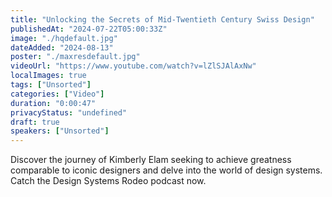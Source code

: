 ```yaml
---
title: "Unlocking the Secrets of Mid-Twentieth Century Swiss Design"
publishedAt: "2024-07-22T05:00:33Z"
image: "./hqdefault.jpg"
dateAdded: "2024-08-13"
poster: "./maxresdefault.jpg"
videoUrl: "https://www.youtube.com/watch?v=lZlSJAlAxNw"
localImages: true
tags: ["Unsorted"]
categories: ["Video"]
duration: "0:00:47"
privacyStatus: "undefined"
draft: true
speakers: ["Unsorted"]
---
```

Discover the journey of Kimberly Elam seeking to achieve greatness comparable to iconic designers and delve into the world of design systems.
Catch the Design Systems Rodeo podcast now.
